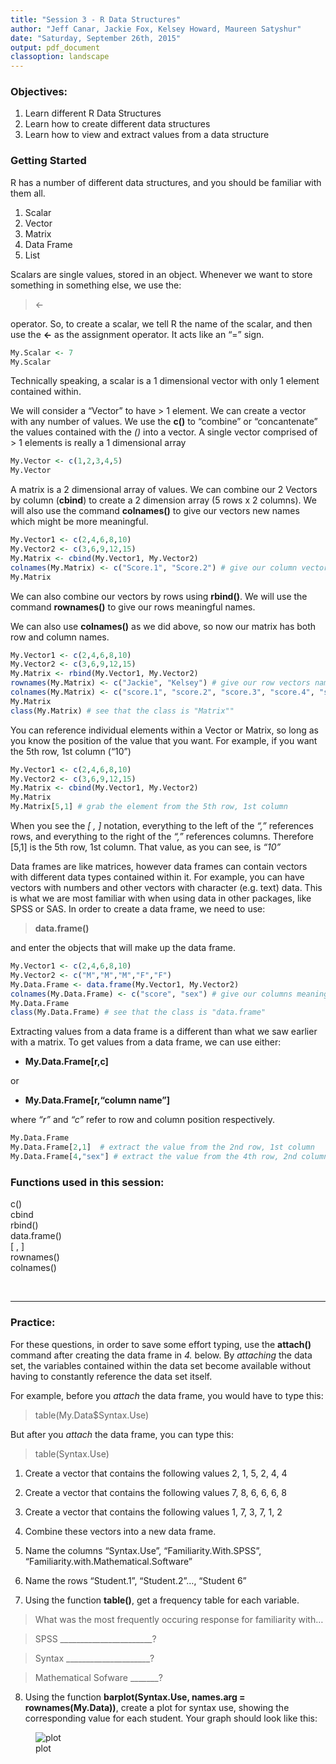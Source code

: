 ```yaml
---
title: "Session 3 - R Data Structures"
author: "Jeff Canar, Jackie Fox, Kelsey Howard, Maureen Satyshur"
date: "Saturday, September 26th, 2015"
output: pdf_document
classoption: landscape
---
```

\pagenumbering{gobble}

### Objectives:

1. Learn different R Data Structures
2. Learn how to create different data structures
3. Learn how to view and extract values from a data structure

### Getting Started

R has a number of different data structures, and you should be familiar with them all.

1. Scalar
2. Vector
3. Matrix
4. Data Frame
5. List

Scalars are single values, stored in an object.  Whenever we want to store something in something else, we use the:

> <- 

operator.  So, to create a scalar, we tell R the name of the scalar, and then use the **<-** as the assignment operator.  It acts like an "=" sign.

```r
My.Scalar <- 7
My.Scalar
```

Technically speaking, a scalar is a 1 dimensional vector with only 1 element contained within.

We will consider a "Vector" to have > 1 element.  We can create a vector with any number of values.  We use the **c()** to "combine" or "concantenate" the values contained with the *()* into a vector. A single vector comprised of > 1 elements is really a 1 dimensional array

```r
My.Vector <- c(1,2,3,4,5)
My.Vector
```

A matrix is a 2 dimensional array of values.  We can combine our 2 Vectors by column (**cbind**) to create a 2 dimension array (5 rows x 2 columns).  We will also use the command **colnames()** to give our vectors new names which might be more meaningful.

```r
My.Vector1 <- c(2,4,6,8,10)
My.Vector2 <- c(3,6,9,12,15)
My.Matrix <- cbind(My.Vector1, My.Vector2)
colnames(My.Matrix) <- c("Score.1", "Score.2") # give our column vectors names
My.Matrix
```

We can also combine our vectors by rows using **rbind()**.  We will use the command **rownames()** to give our rows meaningful names.

We can also use **colnames()** as we did above, so now our matrix has both row and column names.

```r
My.Vector1 <- c(2,4,6,8,10)
My.Vector2 <- c(3,6,9,12,15)
My.Matrix <- rbind(My.Vector1, My.Vector2)
rownames(My.Matrix) <- c("Jackie", "Kelsey") # give our row vectors names
colnames(My.Matrix) <- c("score.1", "score.2", "score.3", "score.4", "score.5") # give our column vectors names
My.Matrix
class(My.Matrix) # see that the class is "Matrix""
```

You can reference individual elements within a Vector or Matrix, so long as you know the position of the value that you want.  For example, if you want the 5th row, 1st column ("10")

```r
My.Vector1 <- c(2,4,6,8,10)
My.Vector2 <- c(3,6,9,12,15)
My.Matrix <- cbind(My.Vector1, My.Vector2)
My.Matrix
My.Matrix[5,1] # grab the element from the 5th row, 1st column
```


When you see the *[ , ]* notation, everything to the left of the *","* references rows, and everything to the right of the *","* references columns.  Therefore [5,1] is the 5th row, 1st column.  That value, as you can see, is *"10"*

Data frames are like matrices, however data frames can contain vectors with different data types contained within it.  For example, you can have vectors with numbers and other vectors with character (e.g. text) data.  This is what we are most familiar with when using data in other packages, like SPSS or SAS.  In order to create a data frame, we need to use:

>**data.frame()**

and enter the objects that will make up the data frame.

```r
My.Vector1 <- c(2,4,6,8,10)
My.Vector2 <- c("M","M","M","F","F")
My.Data.Frame <- data.frame(My.Vector1, My.Vector2)
colnames(My.Data.Frame) <- c("score", "sex") # give our columns meaningful names
My.Data.Frame
class(My.Data.Frame) # see that the class is "data.frame"
```

Extracting values from a data frame is a different than what we saw earlier with a matrix.  To get values from a data frame, we can use either:

  + **My.Data.Frame[r,c]**

or

  + **My.Data.Frame[r,"column name"]**

where *"r"* and *"c"* refer to row and column position respectively.
  
```r
My.Data.Frame
My.Data.Frame[2,1]  # extract the value from the 2nd row, 1st column
My.Data.Frame[4,"sex"] # extract the value from the 4th row, 2nd column
```

### Functions used in this session:

c()  
cbind  
rbind()  
data.frame()    
[ , ]
&nbsp;  
rownames()  
colnames()  


&nbsp;  
 

****  
\newpage

### Practice:

For these questions, in order to save some effort typing, use the **attach()** command after creating the data frame in *4.* below.  By *attaching* the data set, the variables contained within the data set become available without having to constantly reference the data set itself.

For example, before you *attach* the data frame, you would have to type this:

> table(My.Data$Syntax.Use)

But after you *attach* the data frame, you can type this:

> table(Syntax.Use)

1.  Create a vector that contains the following values 2, 1, 5, 2, 4, 4

2.  Create a vector that contains the following values 7, 8, 6, 6, 6, 8

3.  Create a vector that contains the following values 1, 7, 3, 7, 1, 2

4.  Combine these vectors into a new data frame.

5.  Name the columns "Syntax.Use", "Familiarity.With.SPSS", "Familiarity.with.Mathematical.Software"

6.  Name the rows "Student.1", "Student.2"..., "Student 6"

7.  Using the function **table()**, get a frequency table for each variable.

> What was the most frequently occuring response for familiarity with...

> SPSS _______________________?

> Syntax _____________________?

> Mathematical Sofware _______?

8.  Using the function **barplot(Syntax.Use, names.arg = rownames(My.Data))**, create a plot for syntax use, showing the corresponding value for each student.  Your graph should look like this:

![plot](C:/Users/Jeff/Documents/NU/RStudentLab/SyntaxPlot.png)

&nbsp;  

